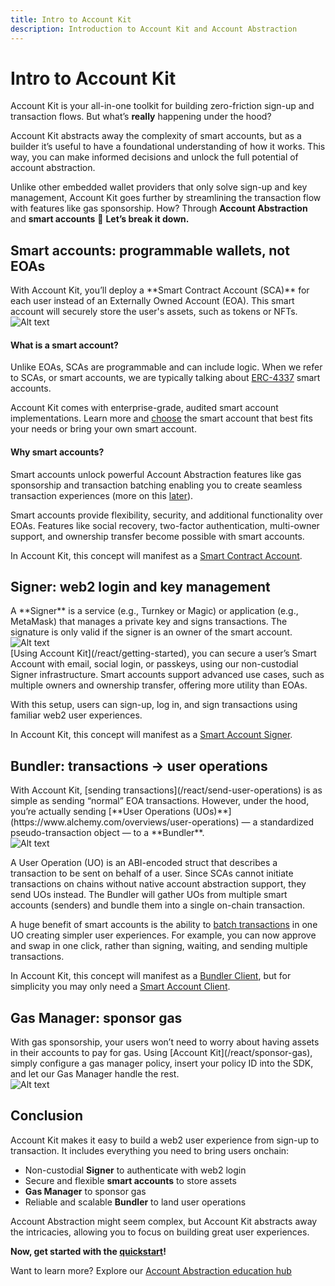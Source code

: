 ```yaml
---
title: Intro to Account Kit
description: Introduction to Account Kit and Account Abstraction
---
```


# Intro to Account Kit

Account Kit is your all-in-one toolkit for building zero-friction sign-up and transaction flows. But what’s **really** happening under the hood?

Account Kit abstracts away the complexity of smart accounts, but as a builder it’s useful to have a foundational understanding of how it works. This way, you can make informed decisions and unlock the full potential of account abstraction.

Unlike other embedded wallet providers that only solve sign-up and key management, Account Kit goes further by streamlining the transaction flow with features like gas sponsorship. How? Through **Account Abstraction** and **smart accounts** 🚀 **Let’s break it down.**

## Smart accounts: programmable wallets, not EOAs

<div style={{ display: "flex", flexWrap: "wrap", alignItems: "flex-start" }}>
  <div style={{ flex: "1", marginRight: "10px" }}>
    With Account Kit, you’ll deploy a **Smart Contract Account (SCA)** for each
    user instead of an Externally Owned Account (EOA). This smart account will
    securely store the user's assets, such as tokens or NFTs.
  </div>
  <div style={{ flex: "0 0 30%" }}>
    <img
      src="/images/smartaccount.png"
      alt="Alt text"
      style={{ width: "100%" }}
    />
  </div>
</div>

#### What is a smart account?

Unlike EOAs, SCAs are programmable and can include logic. When we refer to SCAs, or smart accounts, we are typically talking about [ERC-4337](https://www.alchemy.com/overviews/what-is-account-abstraction) smart accounts.

Account Kit comes with enterprise-grade, audited smart account implementations. Learn more and [choose](/smart-contracts/choosing-a-smart-account) the smart account that best fits your needs or bring your own smart account.

#### Why smart accounts?

Smart accounts unlock powerful Account Abstraction features like gas sponsorship and transaction batching enabling you to create seamless transaction experiences (more on this [later](#gas-manager-sponsor-gas)).

Smart accounts provide flexibility, security, and additional functionality over EOAs. Features like social recovery, two-factor authentication, multi-owner support, and ownership transfer become possible with smart accounts.

In Account Kit, this concept will manifest as a [Smart Contract Account](/concepts/smart-contract-account).

## Signer: web2 login and key management

<div style={{ display: "flex", flexWrap: "wrap", alignItems: "flex-start" }}>
  <div style={{ flex: "1", marginRight: "10px" }}>
    A **Signer** is a service (e.g., Turnkey or Magic) or application (e.g., MetaMask) that manages a private key and signs transactions. The signature is only valid if the signer is an owner of the smart account.

</div>
  <div style={{ flex: "0 0 30%" }}>
    <img
      src="/images/smartaccount+signer.png"
      alt="Alt text"
      style={{ width: "100%" }}
    />
  </div>
</div>
[Using Account Kit](/react/getting-started), you can secure a user’s Smart Account with email, social login, or passkeys, using our non-custodial Signer infrastructure. Smart accounts support advanced use cases, such as multiple owners and ownership transfer, offering more utility than EOAs.

With this setup, users can sign-up, log in, and sign transactions using familiar web2 user experiences.

In Account Kit, this concept will manifest as a [Smart Account Signer](/concepts/smart-account-signer).

## Bundler: transactions → user operations

<div style={{ display: "flex", flexWrap: "wrap", alignItems: "flex-start" }}>
  <div style={{ flex: "1", marginRight: "10px" }}>
With Account Kit, [sending transactions](/react/send-user-operations) is as simple as sending “normal” EOA transactions. However, under the hood, you’re actually sending [**User Operations (UOs)**](https://www.alchemy.com/overviews/user-operations) — a standardized pseudo-transaction object — to a **Bundler**.

</div>
  <div style={{ flex: "0 0 30%" }}>
    <img
      src="/images/smartaccount+signer+bundler.png"
      alt="Alt text"
      style={{ width: "100%" }}
    />
  </div>
</div>

A User Operation (UO) is an ABI-encoded struct that describes a transaction to be sent on behalf of a user. Since SCAs cannot initiate transactions on chains without native account abstraction support, they send UOs instead. The Bundler will gather UOs from multiple smart accounts (senders) and bundle them into a single on-chain transaction.

A huge benefit of smart accounts is the ability to [batch transactions](/react/send-user-operations#batch-user-operation) in one UO creating simpler user experiences. For example, you can now approve and swap in one click, rather than signing, waiting, and sending multiple transactions.

In Account Kit, this concept will manifest as a [Bundler Client](/concepts/bundler-client), but for simplicity you may only need a [Smart Account Client](/concepts/smart-account-client).

## Gas Manager: sponsor gas

<div style={{ display: "flex", flexWrap: "wrap", alignItems: "flex-start" }}>
  <div style={{ flex: "1", marginRight: "10px" }}>
With gas sponsorship, your users won’t need to worry about having assets in their accounts to pay for gas. Using [Account Kit](/react/sponsor-gas), simply configure a gas manager policy, insert your policy ID into the SDK, and let our Gas Manager handle the rest.

</div>
  <div style={{ flex: "0 0 30%" }}>
    <img
      src="/images/smartaccount+signer+bundler+paymaster.png"
      alt="Alt text"
      style={{ width: "100%" }}
    />
  </div>
</div>

## Conclusion

Account Kit makes it easy to build a web2 user experience from sign-up to transaction. It includes everything you need to bring users onchain:

- Non-custodial **Signer** to authenticate with web2 login
- Secure and flexible **smart accounts** to store assets
- **Gas Manager** to sponsor gas
- Reliable and scalable **Bundler** to land user operations

Account Abstraction might seem complex, but Account Kit abstracts away the intricacies, allowing you to focus on building great user experiences.

**Now, get started with the [quickstart](/react/quickstart)!**

Want to learn more? Explore our [Account Abstraction education hub](https://www.alchemy.com/learn/account-abstraction)
